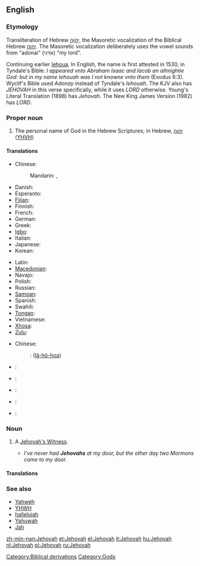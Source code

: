 ==English==

===Etymology===
Transliteration of  Hebrew  [[יְהֹוָה]], the Masoretic vocalization of the Biblical Hebrew [[יהוה]].
The Masoretic vocalization deliberately uses the vowel sounds from "adonai" (אדני) "my lord".

Continuing earlier [[Iehova|Iehoua]]. In English, the name is first attested in 1530, in Tyndale's Bible: ''I appeared vnto Abraham Isaac and Iacob an allmightie God: but in my name Iehouah was I not knowne vnto them'' (Exodus 6:3).
Wyclif's Bible used ''Adonay'' instead of Tyndale's ''Iehouah''. The KJV also has ''JEHOVAH'' in this verse specifically, while it uses ''LORD'' otherwise. Young's Literal Translation (1898) has ''Jehovah''. The New King James Version (1982) has ''LORD''.

===Proper noun===
{{en-proper noun}}

# {{religion}} The personal name of God in the Hebrew Scriptures; in Hebrew, [[יהוה]] ([[YHVH]])

====Translations====
{{trans-top|Transliteration of the Masoretic vocalization of the Tetragrammaton}}
* Chinese:
*: Mandarin: {{t-|cmn|耶和華|sc=Hani}}, {{t-|cmn|耶和华|tr=Yēhéhuá|sc=Hani}}
* Danish: {{t-|da|Jehova}}
* Esperanto: {{t|eo|Jehovo|xs=Esperanto}}
* [[Fijian]]: {{t|fj|Jiova |xs=Fijian}}
* Finnish: {{t-|fi|Jehova}}
* French: {{t|fr|Jéhovah }}
* German: {{t+|de|Jehova}}
* Greek: {{t+|el|Ιεχωβά|m|tr=Iechová}}
* [[Igbo]]: {{tø|ig|Jehova }}
* Italian: {{t+|it|Geova}}
* Japanese: {{t|ja|エホバ|tr=Ehoba|sc=Jpan}}
* Korean: {{t|ko|여호와|tr=Yeohowa|sc=Kore}}
{{trans-mid}}
* Latin: {{t-|la|Iehova}}
* [[Macedonian]]: {{t|mk|Јехова|m|tr=Jehóva}}
* Navajo: {{tø|nv|Jiihóvah}}
* Polish: {{t|pl|Jehowa|m}}
* Russian: {{t|ru|Иегова|m|tr=Ijegóva}}
* [[Samoan]]: {{t|sm|Ieova |xs=Samoan}}
* Spanish: {{t|es|Jehová|m}}
* Swahili: {{t|sw|Yehova |xs=Swahili}}
* [[Tongan]]: {{tø|to|Jihova |xs=Tongan}}
* Vietnamese: {{t|vi|Giê-hô-va}}
* [[Xhosa]]: {{t|xh|uYehova |xs=Xhosa}}
* [[Zulu]]: {{t|zu|uJehova |xs=Zulu}}
{{trans-bottom}}

{{checktrans-top}}
* Chinese:
*: {{ttbc|nan}}: {{zh-ts|耶和華|耶和华}} ([[Iâ-hô-hoa]])
* {{ttbc|fr}}: {{t+|fr|Jéhovah}}
* {{ttbc|he}}: {{t+|he|יהוה}}
{{trans-mid}}
* {{ttbc|la}}: {{t-|la|Iehova}}
* {{ttbc|sk}}: {{t-|sk|Jehova|m}}
* {{ttbc|es}}: {{t+|es|Jehová|m}}
{{trans-bottom}}

===Noun===
{{en-noun|-}}

# {{informal}} A [[Jehovah's Witness]].
#* ''I've never had '''Jehovahs''' at my door, but the other day two Mormons came to my door.''

====Translations====
{{trans-see|Jehovah's Witness}}

===See also===
* [[Yahweh]]
* [[YHWH]]
* [[hallelujah]]
* [[Yahuwah]]
* [[Jah]]

[[Category:Biblical derivations]]
[[Category:Gods]]

[[zh-min-nan:Jehovah]]
[[et:Jehovah]]
[[el:Jehovah]]
[[it:Jehovah]]
[[hu:Jehovah]]
[[nl:Jehovah]]
[[pl:Jehovah]]
[[ru:Jehovah]]